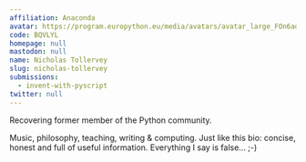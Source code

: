 ```yaml
---
affiliation: Anaconda
avatar: https://program.europython.eu/media/avatars/avatar_large_FOn6ad4.jpg
code: BQVLYL
homepage: null
mastodon: null
name: Nicholas Tollervey
slug: nicholas-tollervey
submissions:
  - invent-with-pyscript
twitter: null
---
```


Recovering former member of the Python community.

Music, philosophy, teaching, writing & computing. Just like this bio: concise,
honest and full of useful information. Everything I say is false... ;-)
